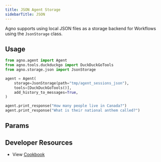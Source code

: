 ```yaml
---
title: JSON Agent Storage
sidebarTitle: JSON
---
```


Agno supports using local JSON files as a storage backend for Workflows using the `JsonStorage` class.

## Usage

```python json_storage_for_workflow.py
from agno.agent import Agent
from agno.tools.duckduckgo import DuckDuckGoTools
from agno.storage.json import JsonStorage

agent = Agent(
    storage=JsonStorage(path="tmp/agent_sessions_json"),
    tools=[DuckDuckGoTools()],
    add_history_to_messages=True,
)

agent.print_response("How many people live in Canada?")
agent.print_response("What is their national anthem called?")
```

## Params

<Snippet file="storage-json-params.mdx" />

## Developer Resources

- View [Cookbook](https://github.com/agno-agi/agno/blob/main/cookbook/storage/json_storage/json_storage_for_agent.py)